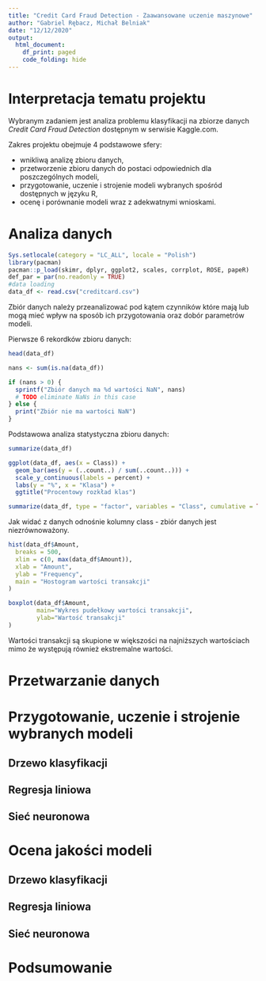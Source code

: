 ```yaml
---
title: "Credit Card Fraud Detection - Zaawansowane uczenie maszynowe"
author: "Gabriel Rębacz, Michał Belniak"
date: "12/12/2020"
output:
  html_document:
    df_print: paged
    code_folding: hide
---
```


# Interpretacja tematu projektu

Wybranym zadaniem jest analiza problemu klasyfikacji na zbiorze danych _Credit Card Fraud Detection_ dostępnym w serwisie Kaggle.com.

Zakres projektu obejmuje 4 podstawowe sfery:

* wnikliwą analizę zbioru danych,
* przetworzenie zbioru danych do postaci odpowiednich dla poszczególnych modeli,
* przygotowanie, uczenie i strojenie modeli wybranych spośród dostępnych w języku R,
* ocenę i porównanie modeli wraz z adekwatnymi wnioskami.

# Analiza danych

```r
Sys.setlocale(category = "LC_ALL", locale = "Polish")
library(pacman)
pacman::p_load(skimr, dplyr, ggplot2, scales, corrplot, ROSE, papeR)
def_par = par(no.readonly = TRUE)
#data loading
data_df <- read.csv("creditcard.csv")


```


Zbiór danych należy przeanalizować pod kątem czynników które mają lub mogą mieć wpływ na sposób ich przygotowania oraz dobór parametrów modeli.


Pierwsze 6 rekordków zbioru danych:
```r
head(data_df)
```


```r
nans <- sum(is.na(data_df))

if (nans > 0) {
  sprintf("Zbiór danych ma %d wartości NaN", nans)
  # TODO eliminate NaNs in this case
} else {
  print("Zbiór nie ma wartości NaN")
}

```

Podstawowa analiza statystyczna zbioru danych:

```r
summarize(data_df)
```


```r
ggplot(data_df, aes(x = Class)) +
  geom_bar(aes(y = (..count..) / sum(..count..))) +
  scale_y_continuous(labels = percent) +
  labs(y = "%", x = "Klasa") +
  ggtitle("Procentowy rozkład klas")
```
```r
summarize(data_df, type = "factor", variables = "Class", cumulative = TRUE, digits = 4)
```

Jak widać z danych odnośnie kolumny class - zbiór danych jest niezrównoważony.

```r
hist(data_df$Amount,
  breaks = 500,
  xlim = c(0, max(data_df$Amount)),
  xlab = "Amount",
  ylab = "Frequency",
  main = "Hostogram wartości transakcji"
)
```

```r
boxplot(data_df$Amount,
        main="Wykres pudełkowy wartości transakcji",
        ylab="Wartość transakcji"
)
```

Wartości transakcji są skupione w większości na najniższych wartościach mimo że występują również ekstremalne wartości.

# Przetwarzanie danych

# Przygotowanie, uczenie i strojenie wybranych modeli

## Drzewo klasyfikacji

## Regresja liniowa

## Sieć neuronowa

# Ocena jakości modeli

## Drzewo klasyfikacji

## Regresja liniowa

## Sieć neuronowa

# Podsumowanie
